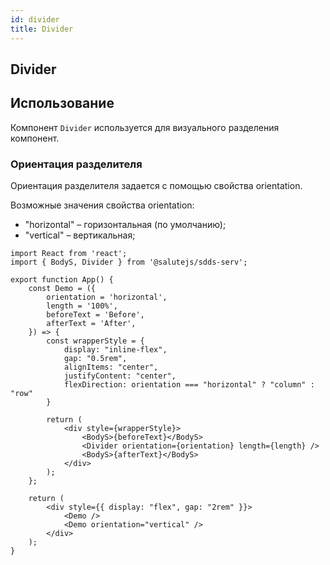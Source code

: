 ```yaml
---
id: divider
title: Divider
---
```



## Divider
<Description name="Divider" />
<PropsTable name="Divider" exclude={['css']} />

## Использование
Компонент `Divider` используется для визуального разделения компонент.

### Ориентация разделителя
Ориентация разделителя задается с помощью свойства orientation.

Возможные значения свойства orientation:
+ "horizontal" – горизонтальная (по умолчанию);
+ "vertical" – вертикальная;

```tsx live
import React from 'react';
import { BodyS, Divider } from '@salutejs/sdds-serv';

export function App() {
    const Demo = ({
        orientation = 'horizontal',
        length = '100%',
        beforeText = 'Before',
        afterText = 'After',
    }) => {
        const wrapperStyle = {
            display: "inline-flex",
            gap: "0.5rem",
            alignItems: "center",
            justifyContent: "center",
            flexDirection: orientation === "horizontal" ? "column" : "row"
        }

        return (
            <div style={wrapperStyle}>
                <BodyS>{beforeText}</BodyS>
                <Divider orientation={orientation} length={length} />
                <BodyS>{afterText}</BodyS>
            </div>
        );
    };

    return (
        <div style={{ display: "flex", gap: "2rem" }}>
            <Demo />
            <Demo orientation="vertical" />
        </div>
    );
}
```
